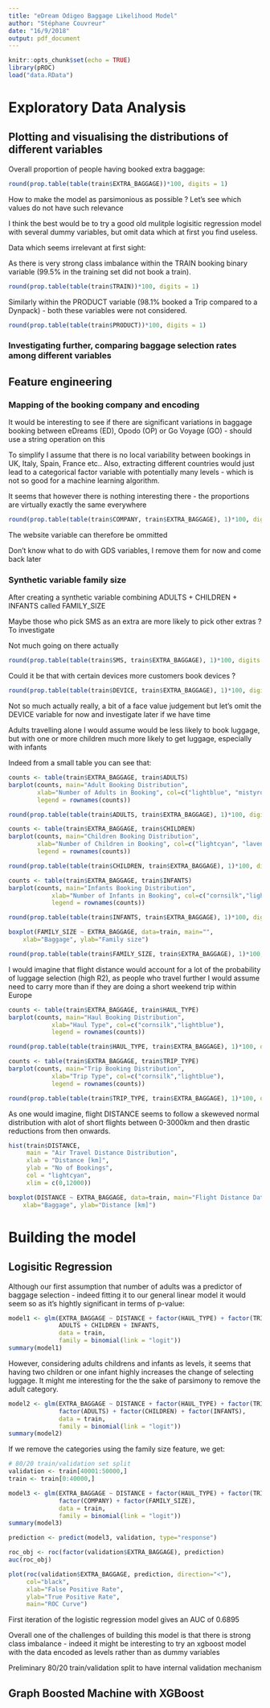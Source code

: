 ```yaml
---
title: "eDream Odigeo Baggage Likelihood Model"
author: "Stéphane Couvreur"
date: "16/9/2018"
output: pdf_document
---
```


```r
knitr::opts_chunk$set(echo = TRUE)
library(pROC)
load("data.RData")
```

\begin{center}
``The simulacrum is never that which conceals the truth — it is the truth which conceals that there is none. The simulacrum is true.''\\
Jean Baudrillard, \textit{Simulacra and Simulation}, 1988
\end{center}

# Exploratory Data Analysis
## Plotting and visualising the distributions of different variables

Overall proportion of people having booked extra baggage:

```r
round(prop.table(table(train$EXTRA_BAGGAGE))*100, digits = 1)
```

How to make the model as parsimonious as possible ? Let's see which values do not have such relevance

I think the best would be to try a good old mulitple logisitic regression model with several dummy variables, but omit data which at first you find useless.

Data which seems irrelevant at first sight:

\begin{itemize}
\item TIMESTAMP
\item DEPARTURE
\item ARRIVAL
\end{itemize}

As there is very strong class imbalance within the TRAIN booking binary variable (99.5% in the training set did not book a train).

```r
round(prop.table(table(train$TRAIN))*100, digits = 1)
```

Similarly within the PRODUCT variable (98.1% booked a Trip compared to a Dynpack) - both these variables were not considered.

```r
round(prop.table(table(train$PRODUCT))*100, digits = 1)
```

### Investigating further, comparing baggage selection rates among different variables

## Feature engineering

### Mapping of the booking company and encoding

It would be interesting to see if there are significant variations in baggage booking between eDreams (ED), Opodo (OP) or Go Voyage (GO) - should use a string operation on this

To simplify I assume that there is no local variability between bookings in UK, Italy, Spain, France etc.. Also, extracting different countries would just lead to a categorical factor variable with potentially many levels - which is not so good for a machine learning algorithm.

It seems that however there is nothing interesting there - the proportions are virtually exactly the same everywhere

```r
round(prop.table(table(train$COMPANY, train$EXTRA_BAGGAGE), 1)*100, digits = 1)
```

The website variable can therefore be ommitted

Don't know what to do with GDS variables, I remove them for now and come back later

### Synthetic variable family size

After creating a synthetic variable combining ADULTS + CHILDREN + INFANTS called FAMILY_SIZE

Maybe those who pick SMS as an extra are more likely to pick other extras ? To investigate

Not much going on there actually

```r
round(prop.table(table(train$SMS, train$EXTRA_BAGGAGE), 1)*100, digits = 1)
```

Could it be that with certain devices more customers book devices ?

```r
round(prop.table(table(train$DEVICE, train$EXTRA_BAGGAGE), 1)*100, digits = 1)
```

Not so much actually really, a bit of a face value judgement but let's omit the DEVICE variable for now and investigate later if we have time

Adults travelling alone I would assume would be less likely to book luggage, but with one or more children much more likely to get luggage, especially with infants

Indeed from a small table you can see that:

```r
counts <- table(train$EXTRA_BAGGAGE, train$ADULTS)
barplot(counts, main="Adult Booking Distribution",
		xlab="Number of Adults in Booking", col=c("lightblue", "mistyrose"),
 		legend = rownames(counts))

round(prop.table(table(train$ADULTS, train$EXTRA_BAGGAGE), 1)*100, digits = 1)
```

```r
counts <- table(train$EXTRA_BAGGAGE, train$CHILDREN)
barplot(counts, main="Children Booking Distribution",
		xlab="Number of Children in Booking", col=c("lightcyan", "lavender"),
 		legend = rownames(counts))

round(prop.table(table(train$CHILDREN, train$EXTRA_BAGGAGE), 1)*100, digits = 1)
```

```r
counts <- table(train$EXTRA_BAGGAGE, train$INFANTS)
barplot(counts, main="Infants Booking Distribution",
	    	xlab="Number of Infants in Booking", col=c("cornsilk","lightblue"),
 	    	legend = rownames(counts))

round(prop.table(table(train$INFANTS, train$EXTRA_BAGGAGE), 1)*100, digits = 1)
```

```r
boxplot(FAMILY_SIZE ~ EXTRA_BAGGAGE, data=train, main="",
  	xlab="Baggage", ylab="Family size")

round(prop.table(table(train$FAMILY_SIZE, train$EXTRA_BAGGAGE), 1)*100, digits = 1)
```

I would imagine that flight distance would account for a lot of the probability of luggage selection (high R2), as people who travel further I would assume need to carry more than if they are doing a short weekend trip within Europe

```r
counts <- table(train$EXTRA_BAGGAGE, train$HAUL_TYPE)
barplot(counts, main="Haul Booking Distribution",
	    	xlab="Haul Type", col=c("cornsilk","lightblue"),
 	    	legend = rownames(counts))

round(prop.table(table(train$HAUL_TYPE, train$EXTRA_BAGGAGE), 1)*100, digits = 1)

counts <- table(train$EXTRA_BAGGAGE, train$TRIP_TYPE)
barplot(counts, main="Trip Booking Distribution",
	    	xlab="Trip Type", col=c("cornsilk","lightblue"),
 	    	legend = rownames(counts))

round(prop.table(table(train$TRIP_TYPE, train$EXTRA_BAGGAGE), 1)*100, digits = 1)
```

As one would imagine, flight DISTANCE seems to follow a skeweved normal distribution with alot of short flights between 0-3000km and then drastic reductions from then onwards.

```r
hist(train$DISTANCE,
     main = "Air Travel Distance Distribution",
     xlab = "Distance [km]",
     ylab = "No of Bookings",
     col = "lightcyan",
     xlim = c(0,12000))

boxplot(DISTANCE ~ EXTRA_BAGGAGE, data=train, main="Flight Distance Data",
  	xlab="Baggage", ylab="Distance [km]")

```

# Building the model
## Logisitic Regression

Although our first assumption that number of adults was a predictor of baggage selection - indeed fitting it to our general linear model it would seem so as it's hightly significant in terms of p-value:

```r
model1 <- glm(EXTRA_BAGGAGE ~ DISTANCE + factor(HAUL_TYPE) + factor(TRIP_TYPE) +
			  ADULTS + CHILDREN + INFANTS,
              data = train,
              family = binomial(link = "logit"))
summary(model1)
```

However, considering adults childrens and infants as levels, it seems that having two children or one infant highly increases the change of selecting luggage. It might me interesting for the the sake of parsimony to remove the adult category.

```r
model2 <- glm(EXTRA_BAGGAGE ~ DISTANCE + factor(HAUL_TYPE) + factor(TRIP_TYPE) +
			  factor(ADULTS) + factor(CHILDREN) + factor(INFANTS),
              data = train,
              family = binomial(link = "logit"))
summary(model2)
```

If we remove the categories using the family size feature, we get:

```r
# 80/20 train/validation set split
validation <- train[40001:50000,]
train <- train[0:40000,]

model3 <- glm(EXTRA_BAGGAGE ~ DISTANCE + factor(HAUL_TYPE) + factor(TRIP_TYPE) + factor(DEVICE) +
              factor(COMPANY) + factor(FAMILY_SIZE),
              data = train,
              family = binomial(link = "logit"))
summary(model3)

prediction <- predict(model3, validation, type="response")

roc_obj <- roc(factor(validation$EXTRA_BAGGAGE), prediction)
auc(roc_obj)

plot(roc(validation$EXTRA_BAGGAGE, prediction, direction="<"),
     col="black",
     xlab="False Positive Rate",
     ylab="True Positive Rate",
     main="ROC Curve")
```

First iteration of the logistic regression model gives an AUC of 0.6895

Overall one of the challenges of building this model is that there is strong class imbalance - indeed it might be interesting to try an xgboost model with the data encoded as levels rather than as dummy variables

Preliminary 80/20 train/validation split to have internal validation mechanism

## Graph Boosted Machine with XGBoost



